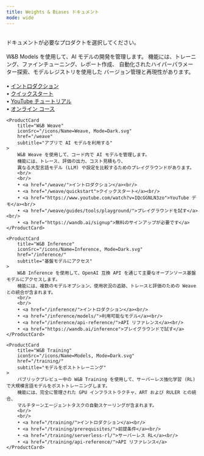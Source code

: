 ```yaml
---
title: Weights & Biases ドキュメント
mode: wide
---
```



<HomeWrapper>
<br/>
<Banner home title="Weights & Biases ドキュメント" background="/images/support/support_banner.png">
ドキュメントが必要なプロダクトを選択してください。
</Banner>
<br/>
<br/>

<HomeWrapper padding="mint-px-4 md:mint-px-24">
<div className="grid grid-cols-1 md:grid-cols-2 gap-4">
    <ProductCard
        title="W&B Models"
        iconSrc="/icons/Name=Models, Mode=Dark.svg"
        href="/ja/models/"
        subtitle="AI モデルを開発する"
    >
        W&B Models を使用して、AI モデルの開発を管理します。
        機能には、トレーニング、ファインチューニング、レポート作成、
        自動化されたハイパーパラメーター探索、モデルレジストリを使用した
        バージョン管理と再現性があります。
        <br/>
        <br/>
        • <a href="/ja/models/">イントロダクション</a><br/>
        • <a href="/ja/quickstart/">クイックスタート</a><br/>
        • <a href="https://www.youtube.com/watch?v=tHAFujRhZLA">YouTube チュートリアル</a><br/>
        • <a href="https://wandb.ai/site/courses/101/">オンライン コース</a>
    </ProductCard>

    <ProductCard
        title="W&B Weave"
        iconSrc="/icons/Name=Weave, Mode=Dark.svg"
        href="/weave"
        subtitle="アプリで AI モデルを利用する"
    >
        W&B Weave を使用して、コード内で AI モデルを管理します。
        機能には、トレース、評価の出力、コスト見積もり、
        異なる大型言語モデル (LLM) や設定を比較するためのプレイグラウンドがあります。
        <br/>
        <br/>
        • <a href="/weave/">イントロダクション</a><br/>
        • <a href="/weave/quickstart">クイックスタート</a><br/>
        • <a href="https://www.youtube.com/watch?v=IQcGGNLN3zo">YouTube デモ</a><br/>
        • <a href="/weave/guides/tools/playground/">プレイグラウンドを試す</a><br/>
        • <a href="https://wandb.ai/signup">無料のサインアップが必要です</a>
    </ProductCard>

    <ProductCard
        title="W&B Inference"
        iconSrc="/icons/Name=Inference, Mode=Dark.svg"
        href="/inference/"
        subtitle="基盤モデルにアクセス"
    >
        W&B Inference を使用して、OpenAI 互換 API を通じて主要なオープンソース基盤モデルにアクセスします。
        機能には、複数のモデルオプション、使用状況の追跡、トレースと評価のための Weave との統合が含まれます。
        <br/>
        <br/>
        • <a href="/inference/">イントロダクション</a><br/>
        • <a href="/inference/models/">利用可能なモデル</a><br/>
        • <a href="/inference/api-reference/">API リファレンス</a><br/>
        • <a href="https://wandb.ai/inference">プレイグラウンドで試す</a>
    </ProductCard>

    <ProductCard
        title="W&B Training"
        iconSrc="/icons/Name=Models, Mode=Dark.svg"
        href="/training/"
        subtitle="モデルをポストトレーニング"
    >
        パブリックプレビュー中の W&B Training を使用して、サーバーレス強化学習 (RL) で大規模言語モデルをポストトレーニングします。
        機能には、完全に管理された GPU インフラストラクチャ、ART および RULER との統合、
        マルチターンエージェントタスクの自動スケーリングが含まれます。
        <br/>
        <br/>
        • <a href="/training/">イントロダクション</a><br/>
        • <a href="/training/prerequisites/">前提条件</a><br/>
        • <a href="/training/serverless-rl/">サーバーレス RL</a><br/>
        • <a href="/training/api-reference/">API リファレンス</a>
    </ProductCard>
</div>
</HomeWrapper>
</HomeWrapper>
<br/>
<br/>